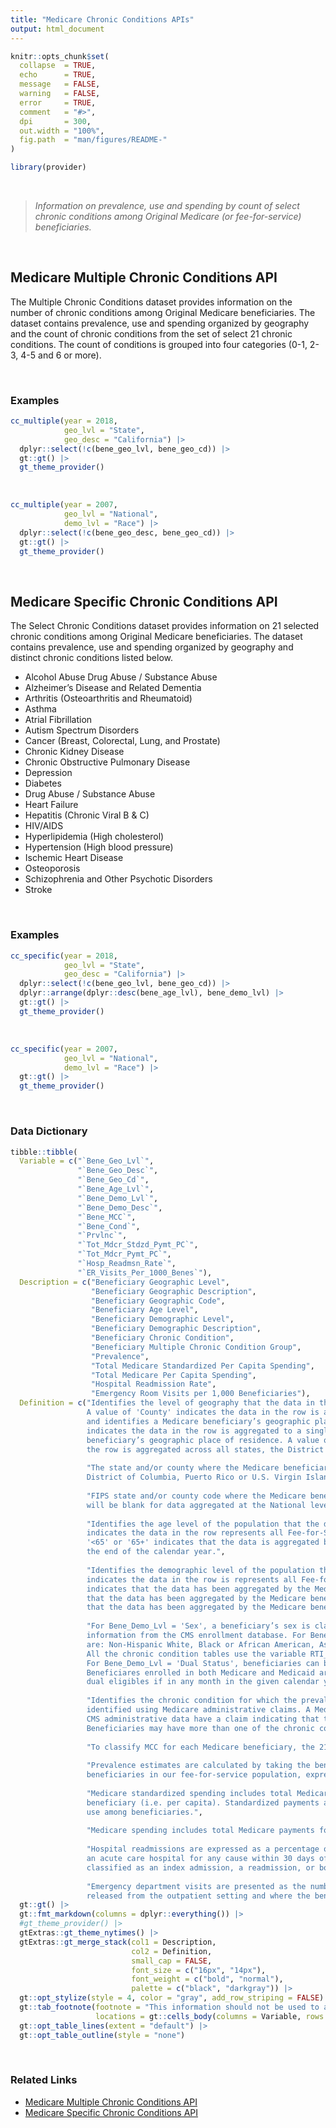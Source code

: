 ```yaml
---
title: "Medicare Chronic Conditions APIs"
output: html_document
---
```


```r
knitr::opts_chunk$set(
  collapse  = TRUE,
  echo      = TRUE, 
  message   = FALSE, 
  warning   = FALSE,
  error     = TRUE,
  comment   = "#>",
  dpi       = 300, 
  out.width = "100%",
  fig.path  = "man/figures/README-"
)
```

```r
library(provider)
```

<br>

> *Information on prevalence, use and spending by count of select chronic conditions among Original Medicare (or fee-for-service) beneficiaries.*

<br>

## Medicare Multiple Chronic Conditions API

The Multiple Chronic Conditions dataset provides information on the number of chronic conditions among Original Medicare beneficiaries. The dataset contains prevalence, use and spending organized by geography and the count of chronic conditions from the set of select 21 chronic conditions. The count of conditions is grouped into four categories (0-1, 2-3, 4-5 and 6 or more).

<br>

### Examples

```r
cc_multiple(year = 2018, 
            geo_lvl = "State", 
            geo_desc = "California") |> 
  dplyr::select(!c(bene_geo_lvl, bene_geo_cd)) |> 
  gt::gt() |> 
  gt_theme_provider()
```

<br>

```r
cc_multiple(year = 2007, 
            geo_lvl = "National", 
            demo_lvl = "Race") |> 
  dplyr::select(!c(bene_geo_desc, bene_geo_cd)) |> 
  gt::gt() |> 
  gt_theme_provider()
```

<br>

## Medicare Specific Chronic Conditions API

The Select Chronic Conditions dataset provides information on 21 selected chronic conditions among Original Medicare beneficiaries. The dataset contains prevalence, use and spending organized by geography and distinct chronic conditions listed below.

-   Alcohol Abuse Drug Abuse / Substance Abuse
-   Alzheimer's Disease and Related Dementia
-   Arthritis (Osteoarthritis and Rheumatoid)
-   Asthma
-   Atrial Fibrillation
-   Autism Spectrum Disorders
-   Cancer (Breast, Colorectal, Lung, and Prostate)
-   Chronic Kidney Disease
-   Chronic Obstructive Pulmonary Disease
-   Depression
-   Diabetes
-   Drug Abuse / Substance Abuse
-   Heart Failure
-   Hepatitis (Chronic Viral B & C)
-   HIV/AIDS
-   Hyperlipidemia (High cholesterol)
-   Hypertension (High blood pressure)
-   Ischemic Heart Disease
-   Osteoporosis
-   Schizophrenia and Other Psychotic Disorders
-   Stroke

<br>

### Examples

```r
cc_specific(year = 2018, 
            geo_lvl = "State", 
            geo_desc = "California") |> 
  dplyr::select(!c(bene_geo_lvl, bene_geo_cd)) |> 
  dplyr::arrange(dplyr::desc(bene_age_lvl), bene_demo_lvl) |> 
  gt::gt() |> 
  gt_theme_provider()
```

<br>

```r
cc_specific(year = 2007, 
            geo_lvl = "National", 
            demo_lvl = "Race") |> 
  gt::gt() |> 
  gt_theme_provider()
```

<br>

### Data Dictionary

```r
tibble::tibble(
  Variable = c("`Bene_Geo_Lvl`",	
               "`Bene_Geo_Desc`",	
               "`Bene_Geo_Cd`",	
               "`Bene_Age_Lvl`",	
               "`Bene_Demo_Lvl`",	
               "`Bene_Demo_Desc`",	
               "`Bene_MCC`",
               "`Bene_Cond`",	
               "`Prvlnc`",	
               "`Tot_Mdcr_Stdzd_Pymt_PC`",	
               "`Tot_Mdcr_Pymt_PC`",
               "`Hosp_Readmsn_Rate`",	
               "`ER_Visits_Per_1000_Benes`"),
  Description = c("Beneficiary Geographic Level", 
                  "Beneficiary Geographic Description", 
                  "Beneficiary Geographic Code", 
                  "Beneficiary Age Level", 
                  "Beneficiary Demographic Level", 
                  "Beneficiary Demographic Description", 
                  "Beneficiary Chronic Condition",
                  "Beneficiary Multiple Chronic Condition Group",
                  "Prevalence",
                  "Total Medicare Standardized Per Capita Spending",
                  "Total Medicare Per Capita Spending",
                  "Hospital Readmission Rate",
                  "Emergency Room Visits per 1,000 Beneficiaries"),
  Definition = c("Identifies the level of geography that the data in the row has been aggregated. 
                 A value of 'County' indicates the data in the row is aggregated to the county level 
                 and identifies a Medicare beneficiary’s geographic place of residence. A value of 'State' 
                 indicates the data in the row is aggregated to a single state identified as a Medicare 
                 beneficiary’s geographic place of residence. A value of 'National' indicates the data in 
                 the row is aggregated across all states, the District of Columbia, Puerto Rico and the U.S. Virgin Islands.",
                 
                 "The state and/or county where the Medicare beneficiary resides. The values include the 50 United States, 
                 District of Columbia, Puerto Rico or U.S. Virgin Islands. Data aggregated at the National level are identified by 'National'.", 
                 
                 "FIPS state and/or county code where the Medicare beneficiary resides. The `Bene_Geo_Cd` 
                 will be blank for data aggregated at the National level or for Puerto Rico and Virgin Islands.",
                 
                 "Identifies the age level of the population that the data has been aggregated. A value of 'All' 
                 indicates the data in the row represents all Fee-for-Service Medicare Beneficiaries. A value of 
                 '<65' or '65+' indicates that the data is aggregated by the age of the Medicare Beneficiaries at 
                 the end of the calendar year.", 
                 
                 "Identifies the demographic level of the population that the data has been aggregated. A value of 'All' 
                 indicates the data in the row is represents all Fee-for-Service Medicare beneficiaries. A value of 'Sex' 
                 indicates that the data has been aggregated by the Medicare beneficiary's sex. A value of 'Race' indicates 
                 that the data has been aggregated by the Medicare beneficiary's race. A value of 'Dual Status' indicates 
                 that the data has been aggregated by the Medicare beneficiary's dual eligibility status.",
                 
                 "For Bene_Demo_Lvl = 'Sex', a beneficiary’s sex is classified as Male or Female and is identified using 
                 information from the CMS enrollment database. For Bene_Demo_Lvl = 'Race', the race/ethnicity classifications 
                 are: Non-Hispanic White, Black or African American, Asian/Pacific Islander, Hispanic, and American Indian/Alaska Native. 
                 All the chronic condition tables use the variable RTI_RACE_CD, which is available on the Master Beneficiary Files in the CCW. 
                 For Bene_Demo_Lvl = 'Dual Status', beneficiaries can be classified as 'Medicare & Medicaid' or 'Medicare Only'. 
                 Beneficiares enrolled in both Medicare and Medicaid are known as `dual eligibles`. Medicare beneficiaries are classified as 
                 dual eligibles if in any month in the given calendar year they were receiving full or partial Medicaid benefits.", 
                 
                 "Identifies the chronic condition for which the prevalence and utilization is compiled. There are 21 chronic conditions 
                 identified using Medicare administrative claims. A Medicare beneficiary is considered to have a chronic condition if the 
                 CMS administrative data have a claim indicating that the beneficiary received a service or treatment for the specific condition. 
                 Beneficiaries may have more than one of the chronic conditions listed.",
                 
                 "To classify MCC for each Medicare beneficiary, the 21 chronic conditions are counted and grouped into four categories (0-1, 2-3, 4-5 and 6 or more).",
                 
                 "Prevalence estimates are calculated by taking the beneficiaries with a particular condition divided by the total number of 
                 beneficiaries in our fee-for-service population, expressed as a percentage.",
                 
                 "Medicare standardized spending includes total Medicare payments for all covered services in Parts A and B and is presented per 
                 beneficiary (i.e. per capita). Standardized payments are presented to allow for comparisons across geographic areas in health care 
                 use among beneficiaries.",
                 
                 "Medicare spending includes total Medicare payments for all covered services in Parts A and B and is presented per beneficiary (i.e. per capita).",
                 
                 "Hospital readmissions are expressed as a percentage of all admissions. A 30-day readmission is defined as an admission to 
                 an acute care hospital for any cause within 30 days of discharge from an acute care hospital. Except when the patient died during the stay, each inpatient stay is
                 classified as an index admission, a readmission, or both.",
                 
                 "Emergency department visits are presented as the number of visits per 1,000 beneficiaries. ED visits include visits where the beneficiary was 
                 released from the outpatient setting and where the beneficiary was admitted to an inpatient setting.")) |>
  gt::gt() |> 
  gt::fmt_markdown(columns = dplyr::everything()) |> 
  #gt_theme_provider() |> 
  gtExtras::gt_theme_nytimes() |> 
  gtExtras::gt_merge_stack(col1 = Description, 
                           col2 = Definition,
                           small_cap = FALSE,
                           font_size = c("16px", "14px"),
                           font_weight = c("bold", "normal"),
                           palette = c("black", "darkgray")) |> 
  gt::opt_stylize(style = 4, color = "gray", add_row_striping = FALSE) |> 
  gt::tab_footnote(footnote = "This information should not be used to attribute utilization or payments strictly to the specific condition selected, as beneficiaries with any of the specific conditions presented may have other health conditions that contribute to their Medicare utilization and spending amounts.", 
                   locations = gt::cells_body(columns = Variable, rows = 10:13)) |> 
  gt::opt_table_lines(extent = "default") |> 
  gt::opt_table_outline(style = "none")
```

<br>

### Related Links

-   [Medicare Multiple Chronic Conditions API](https://data.cms.gov/medicare-chronic-conditions/multiple-chronic-conditions)
-   [Medicare Specific Chronic Conditions API](https://data.cms.gov/medicare-chronic-conditions/specific-chronic-conditions)

